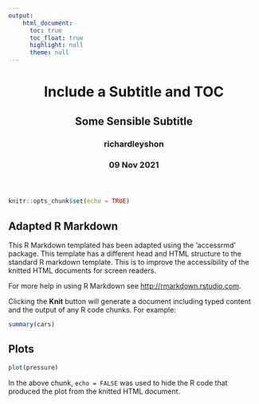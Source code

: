 ```yaml
---
output:
    html_document:
      toc: true
      toc_float: true
      highlight: null
      theme: null
---
```

<html lang="en">
<header>
  <meta charset="utf-8"/>
  <title>Include a Subtitle and TOC</title>
  <h1 class="title toc-ignore">Include a Subtitle and TOC</h1>
  <h2 class="subtitle toc-ignore">Some Sensible Subtitle</h2>
  <h3 class="author toc-ignore">richardleyshon</h3>
  <h3 class="date toc-ignore">09 Nov 2021</h3>
</header>
<body>
```r
knitr::opts_chunk$set(echo = TRUE)
```
  
## Adapted R Markdown

This R Markdown templated has been adapted using the 'accessrmd' package. This
template has a different head and HTML structure to the standard R markdown
template. This is to improve the accessibility of the knitted HTML documents for
screen readers.

For more help in using R Markdown see <http://rmarkdown.rstudio.com>.

Clicking the **Knit** button will generate a document including typed content
and the output of any R code chunks. For example:
    
```r
summary(cars)
```

## Plots
  
```r
plot(pressure)
```

In the above chunk, `echo = FALSE` was used to hide the R code that produced the
plot from the knitted HTML document.</body>
</html>
